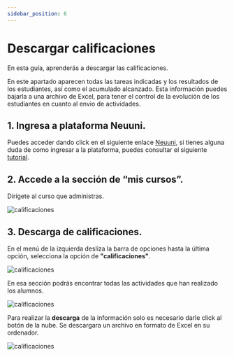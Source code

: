```yaml
---
sidebar_position: 6
---
```

# Descargar calificaciones

En esta guía, aprenderás a descargar las calificaciones.

En este apartado aparecen todas las tareas indicadas y los resultados de los estudiantes, así como el 
acumulado alcanzado. Esta información puedes bajarla a una archivo de Excel, para tener el control 
de la evolución de los estudiantes en cuanto al envio de actividades. 

## 1. Ingresa a plataforma Neuuni.

Puedes acceder dando click en el siguiente enlace [Neuuni](https://unineuuni.edu.mx/),
si tienes alguna duda de como ingresar a la plataforma, puedes consultar el siguiente [tutorial](/mentores/tutorial-extras/plataforma).

## 2. Accede a la sección de “mis cursos”.

Dirígete al curso que administras.

![calificaciones](./img/calis2.jpg)

## 3. Descarga de calificaciones.

En el menú de la izquierda desliza la barra de opciones hasta la última opción, 
selecciona la opción de **"calificaciones"**.

![calificaciones](./img/calis3.jpg)

En esa sección podrás encontrar todas las actividades que han realizado los alumnos.

![calificaciones](./img/calis1.jpg)

Para realizar la **descarga** de la información solo es necesario darle click al botón de la nube. Se descargara 
un archivo en formato de Excel en su ordenador.

![calificaciones](./img/calis5.jpg)


